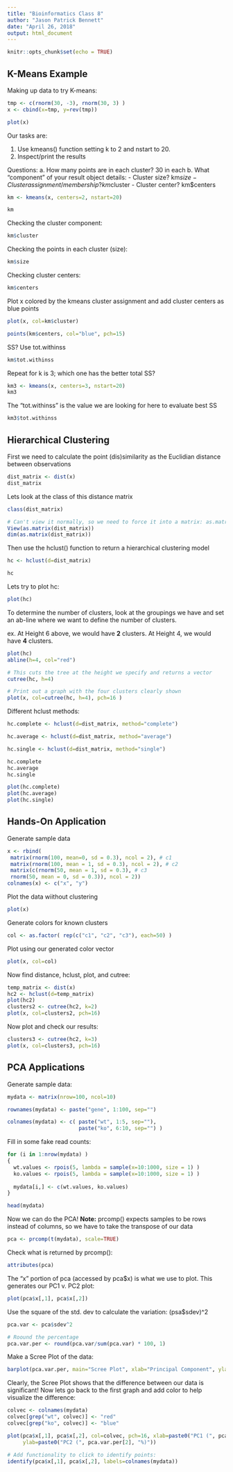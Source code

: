 ```yaml
---
title: "Bioinformatics Class 8"
author: "Jason Patrick Bennett"
date: "April 26, 2018"
output: html_document
---
```


```r
knitr::opts_chunk$set(echo = TRUE)
```

## K-Means Example

Making up data to try K-means:

```r
tmp <- c(rnorm(30, -3), rnorm(30, 3) )
x <- cbind(x=tmp, y=rev(tmp))

plot(x)
```


Our tasks are:

1. Use kmeans() function setting k to 2 and nstart to 20.
2. Inspect/print the results

Questions:
  a. How many points are in each cluster?                       30 in each
  b. What "component" of your result object details:
    - Cluster size?                                             km$size
    - Cluster assignment/membership?                            km$cluster
    - Cluster center?                                           km$centers

```r
km <- kmeans(x, centers=2, nstart=20)

km
```


Checking the cluster component:

```r
km$cluster
```


Checking the points in each cluster (size):

```r
km$size
```


Checking cluster centers:

```r
km$centers
```


Plot x colored by the kmeans cluster assignment and add cluster centers as blue points

```r
plot(x, col=km$cluster)

points(km$centers, col="blue", pch=15)
```


SS? Use tot.withinss

```r
km$tot.withinss
```




Repeat for k is 3; which one has the better total SS?

```r
km3 <- kmeans(x, centers=3, nstart=20)
km3
```


The "tot.withinss" is the value we are looking for here to evaluate best SS

```r
km3$tot.withinss
```











## Hierarchical Clustering

First we need to calculate the point (dis)similarity as the Euclidian distance between observations

```r
dist_matrix <- dist(x)
dist_matrix
```


Lets look at the class of this distance matrix

```r
class(dist_matrix)

# Can't view it normally, so we need to force it into a matrix: as.matrix()
View(as.matrix(dist_matrix))
dim(as.matrix(dist_matrix))
```


Then use the hclust() function to return a hierarchical clustering model

```r
hc <- hclust(d=dist_matrix)

hc
```


Lets try to plot hc:

```r
plot(hc)
```


To determine the number of clusters, look at the groupings we have and set an ab-line where we want to define the number of clusters.

ex. At Height 6 above, we would have **2** clusters. At Height 4, we would have **4** clusters.

```r
plot(hc)
abline(h=4, col="red")

# This cuts the tree at the height we specify and returns a vector
cutree(hc, h=4)

# Print out a graph with the four clusters clearly shown
plot(x, col=cutree(hc, h=4), pch=16 )
```


Different hclust methods:

```r
hc.complete <- hclust(d=dist_matrix, method="complete")

hc.average <- hclust(d=dist_matrix, method="average")

hc.single <- hclust(d=dist_matrix, method="single")

hc.complete
hc.average
hc.single

plot(hc.complete)
plot(hc.average)
plot(hc.single)
```







## Hands-On Application

Generate sample data

```r
x <- rbind(
 matrix(rnorm(100, mean=0, sd = 0.3), ncol = 2), # c1
 matrix(rnorm(100, mean = 1, sd = 0.3), ncol = 2), # c2
 matrix(c(rnorm(50, mean = 1, sd = 0.3), # c3
 rnorm(50, mean = 0, sd = 0.3)), ncol = 2))
colnames(x) <- c("x", "y")
```


Plot the data wiithout clustering

```r
plot(x)
```


Generate colors for known clusters

```r
col <- as.factor( rep(c("c1", "c2", "c3"), each=50) )
```


Plot using our generated color vector

```r
plot(x, col=col)
```


Now find distance, hclust, plot, and cutree:

```r
temp_matrix <- dist(x)
hc2 <- hclust(d=temp_matrix)
plot(hc2)
clusters2 <- cutree(hc2, k=2)
plot(x, col=clusters2, pch=16)

```


Now plot and check our results:

```r
clusters3 <- cutree(hc2, k=3)
plot(x, col=clusters3, pch=16)
```









## PCA Applications


Generate sample data:

```r
mydata <- matrix(nrow=100, ncol=10)

rownames(mydata) <- paste("gene", 1:100, sep="")

colnames(mydata) <- c( paste("wt", 1:5, sep=""),
                       paste("ko", 6:10, sep="") )
```


Fill in some fake read counts:

```r
for (i in 1:nrow(mydata) )
{
  wt.values <- rpois(5, lambda = sample(x=10:1000, size = 1) )
  ko.values <- rpois(5, lambda = sample(x=10:1000, size = 1) )
  
  mydata[i,] <- c(wt.values, ko.values)
}

head(mydata)
```


Now we can do the PCA! **Note:** prcomp() expects samples to be rows instead of columns, so we have to take the transpose of our data

```r
pca <- prcomp(t(mydata), scale=TRUE)
```


Check what is returned by prcomp():

```r
attributes(pca)
```


The "x" portion of pca (accessed by pca$x) is what we use to plot. This generates our PC1 v. PC2 plot:

```r
plot(pca$x[,1], pca$x[,2])
```


Use the square of the std. dev to calculate the variation: (psa$sdev)^2

```r
pca.var <- pca$sdev^2

# Roound the percentage
pca.var.per <- round(pca.var/sum(pca.var) * 100, 1)
```


Make a Scree Plot of the data:

```r
barplot(pca.var.per, main="Scree Plot", xlab="Principal Component", ylab="Percent Variation")
```


Clearly, the Scree Plot shows that the difference between our data is significant! Now lets go back to the first graph and add color to help visualize the difference:

```r
colvec <- colnames(mydata)
colvec[grep("wt", colvec)] <- "red"
colvec[grep("ko", colvec)] <- "blue"

plot(pca$x[,1], pca$x[,2], col=colvec, pch=16, xlab=paste0("PC1 (", pca.var.per[1], "%)"),
     ylab=paste0("PC2 (", pca.var.per[2], "%)"))

# Add functionality to click to identify points:
identify(pca$x[,1], pca$x[,2], labels=colnames(mydata))
```


